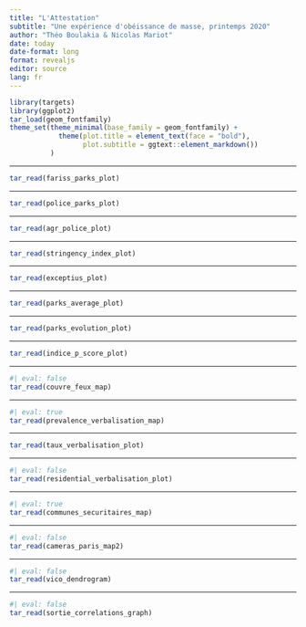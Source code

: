 ```yaml
---
title: "L'Attestation"
subtitle: "Une expérience d'obéissance de masse, printemps 2020"
author: "Théo Boulakia & Nicolas Mariot"
date: today
date-format: long
format: revealjs
editor: source
lang: fr
---
```


```r
library(targets)
library(ggplot2)
tar_load(geom_fontfamily)
theme_set(theme_minimal(base_family = geom_fontfamily) +
            theme(plot.title = element_text(face = "bold"),
                  plot.subtitle = ggtext::element_markdown())
          )
```

----

```r
tar_read(fariss_parks_plot)
```

----

```r
tar_read(police_parks_plot)
```

----

```r
tar_read(agr_police_plot)
```

----

```r
tar_read(stringency_index_plot)
```

----

```r
tar_read(exceptius_plot)
```

----

```r
tar_read(parks_average_plot)
```

----

```r
tar_read(parks_evolution_plot)
```

----

```r
tar_read(indice_p_score_plot)
```

----

```r
#| eval: false
tar_read(couvre_feux_map)
```

----

```r
#| eval: true
tar_read(prevalence_verbalisation_map)
```

----

```r
tar_read(taux_verbalisation_plot)
```

----

```r
#| eval: false
tar_read(residential_verbalisation_plot)
```

----

```r
#| eval: true
tar_read(communes_securitaires_map)
```

-----

```r
#| eval: false
tar_read(cameras_paris_map2)
```

----

```r
#| eval: false
tar_read(vico_dendrogram)
```

----

```r
#| eval: false
tar_read(sortie_correlations_graph)
```
